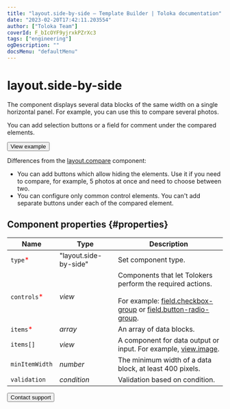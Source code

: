 ```yaml
---
title: "layout.side-by-side — Template Builder | Toloka documentation"
date: "2023-02-20T17:42:11.203554"
author: ["Toloka Team"]
coverId: F_bIcOYF9yjrxkPZrXc3
tags: ["engineering"]
ogDescription: ""
docsMenu: "defaultMenu"
---
```



# layout.side-by-side

The component displays several data blocks of the same width on a single horizontal panel. For example, you can use this to compare several photos.

You can add selection buttons or a field for comment under the compared elements.

<Button themeColor="light" view="default" size="l" type="link" url="https://ya.cc/t/buBN71oL3twVaP">View example</Button>

Differences from the [layout.compare](/docs/template-builder/reference/layout.compare) component:

- You can add buttons which allow hiding the elements. Use it if you need to compare, for example, 5 photos at once and need to choose between two.
- You can configure only common control elements. You can't add separate buttons under each of the compared element.

## Component properties {#properties}

**Name** | **Type** | **Description**
----- | ----- | -----
`type`<span style="color: red">\*</span> | "layout.side-by-side" | Set component type.
`controls`<span style="color: red">\*</span> | _view_ | Components that let Tolokers perform the required actions.<br/><br/>For example: [field.checkbox-group](/docs/template-builder/reference/field.checkbox-group) or [field.button-radio-group](/docs/template-builder/reference/field.button-radio-group).
`items`<span style="color: red">\*</span> | _array_ | An array of data blocks.
`items[]` | _view_ | A component for data output or input. For example, [view.image](/docs/template-builder/reference/view.image).
`minItemWidth` | _number_ | The minimum width of a data block, at least 400 pixels.
`validation` | _condition_ | Validation based on condition.

<Button themeColor="light" view="default" size="l" type="link" url="/docs/guide/troubleshooting/support?form-source=template-builder-reference-layout-side-by-side">Contact support</Button>

